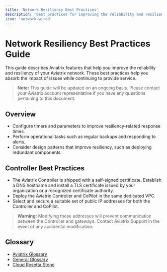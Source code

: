 ```yaml
---
title: 'Network Resiliency Best Practices'
description: 'Best practices for improving the reliability and resiliency of your Aviatrix network, including Controller, CoPilot, IAM, and gateway recommendations.'
icon: 'network-wired'
---
```


# Network Resiliency Best Practices Guide

This guide describes Aviatrix features that help you improve the reliability and resiliency of your Aviatrix network. These best practices help you absorb the impact of issues while continuing to provide service.

> **Note:** This guide will be updated on an ongoing basis. Please contact your Aviatrix account representative if you have any questions pertaining to this document.

## Overview
- Configure timers and parameters to improve resiliency-related response times.
- Perform operational tasks such as regular backups and responding to alerts.
- Consider design patterns that improve resiliency, such as deploying redundant components.

## Controller Best Practices
- The Aviatrix Controller is shipped with a self-signed certificate. Establish a DNS hostname and install a TLS certificate issued by your organization or a recognized certificate authority.
- Deploy the Aviatrix Controller and CoPilot in the same dedicated VPC.
- Select and secure a suitable set of public IP addresses for both the Controller and CoPilot.

> **Warning:** Modifying these addresses will prevent communication between the Controller and gateways. Contact Aviatrix Support in the event of any accidental modification.

## Glossary
- [Aviatrix Glossary](../getting-started/platform-overview/aviatrix-glossary.md)
- [General Glossary](../getting-started/platform-overview/general-glossary.md)
- [Cloud Rosetta Stone](../getting-started/platform-overview/cloud-rosetta-stone.md)
